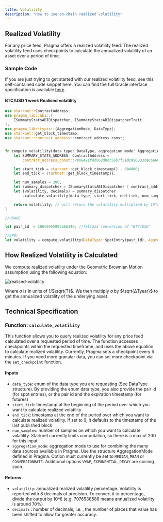 ```yaml
---
title: Volatility
description: "How to use on-chain realized volatility"
---
```


## Realized Volatility

For any price feed, Pragma offers a realized volatility feed. The realized volatility feed uses checkpoints to calculate the annualized volatility of an asset over a period of time.

### Sample Code

If you are just trying to get started with our realized volatility feed, see this self-contained code snippet here. You can find the full Oracle interface specification is available [here](https://github.com/Astraly-Labs/pragma-oracle/blob/main/src/compute_engines/summary_stats/summary_stats.cairo).

#### BTC/USD 1 week Realised volatility

```rust
use starknet::ContractAddress;
use pragma_lib::abi::{
    ISummaryStatsABIDispatcher, ISummaryStatsABIDispatcherTrait
};
use pragma_lib::types::{AggregationMode, DataType};
use starknet::get_block_timestamp;
use starknet::contract_address::contract_address_const;


fn compute_volatility(data_type: DataType, aggregation_mode: AggregationMode) -> u128 {
    let SUMMARY_STATS_ADDRESS: ContractAddress =
        contract_address_const::<0x6421fdd068d0dc56b7f5edc956833ca0ba66b2d5f9a8fea40932f226668b5c4>();

    let start_tick = starknet::get_block_timestamp() - 604800;
    let end_tick = starknet::get_block_timestamp();

    let num_samples = 200;
    let summary_dispatcher = ISummaryStatsABIDispatcher { contract_address: SUMMARY_STATS_ADDRESS };
    let (volatility, decimals) = summary_dispatcher
        .calculate_volatility(data_type, start_tick, end_tick, num_samples, aggregation_mode);

    return volatility; // will return the volatility multiplied by 10^decimals
}

//USAGE

let pair_id  = 18669995996566340; //felt252 conversion of "BTC/USD"

//SPOT
let volatility = compute_volatility(DataType::SpotEntry(pair_id), AggregationMode::Median(()));
```

## How Realized Volatility is Calculated

We compute realized volatility under the Geometric Brownian Motion assumption using the following equation:

<img width="auto" height="auto" src="/img/flowchart/realizedVol.webp" alt="realised-volatility" />

Where σ is in units of 1/$\sqrt{T}$. We then multiply σ by $\sqrt{ΔTyear}$ to get the annualized volatility of the underlying asset.

## Technical Specification

### Function: `calculate_volatility`

This function allows you to query realized volatility for any price feed calculated over a requested period of time. The function accesses checkpoints within the requested timeframe, and uses the above equation to calculate realized volatility.
Currently, Pragma sets a checkpoint every 5 minutes. If you need more granular data, you can set more checkpoint via the `set_checkpoint` function.

#### Inputs

- `data_type`: enum of the data type you are requesting (See DataType structure). By providing the enum data type, you also provide the pair id (for spot entries), or the pair id and the expiration timestamp (for futures)
- `start_tick`: timestamp at the beginning of the period over which you want to calculate realized volatility
- `end_tick`: timestamp at the end of the period over which you want to calculate realized volatility. If set to 0, it defaults to the timestamp of the last published block
- `num_samples`: number of samples on which you want to calculate volatility. Starknet currently limits computation, so there is a max of 200 for this input
- `aggregation_mode`: aggregation mode to use for combining the many data sources available in Pragma. Use the structure AggregationMode defined in Pragma. Option must currently be set to `MEDIAN`, `MEAN` or `CONVERSIONRATE`. Additional options `VWAP`, `EXPONENTIAL_DECAY` are coming soon.

#### Returns

- `volatility`: annualized realized volatility percentage. Volatility is reported with 8 decimals of precision. To convert it to percentage, divide the output by 10^8 (e.g. 7076538586 means annualized volatility is around 70%)
- `decimals` : number of decimals, i.e. , the number of places that value has been shifted to allow for greater accuracy.
